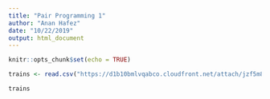 ```yaml
---
title: "Pair Programming 1"
author: "Anan Hafez"
date: "10/22/2019"
output: html_document
---
```


```r
knitr::opts_chunk$set(echo = TRUE)
```

```r
trains <- read.csv("https://d1b10bmlvqabco.cloudfront.net/attach/jzf5m8vslhy1hd/jkjten94fm93ti/k21uxtzailqc/train.csv")

trains
```

